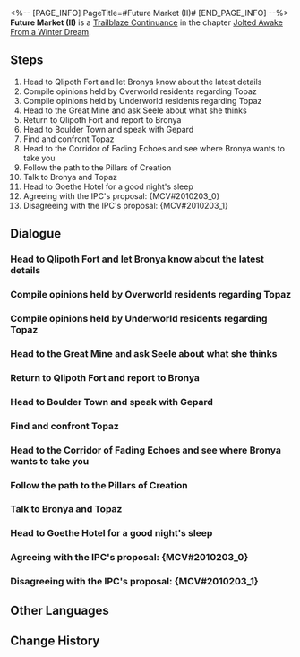 <%-- [PAGE_INFO]
PageTitle=#Future Market (II)#
[END_PAGE_INFO] --%>
{{Stub|Dialogue, characters, and location(s)}}
{{Mission Infobox
|id            = 2010203
|title         = 
|image         = Mission Future Market (II).png
|type          = Continuance
|event_name    = 
|chapter       = Jolted Awake From a Winter Dream
|requirements  = [[Trailblaze Continuance]] ''[[Future Market (I)]]'' completed
|summary       = Topaz proposed a plan to eliminate the debt by handing over the entirety of Jarilo-VI to IPC's trusteeship, believing it to be the only way to save the planet.
Himeko's timely arrival allowed Bronya to see through the true nature of the situation, prompting her to rally all the Belobogians to defend their world.
In the far north, Topaz witnessed the unwavering determination of the Belobogians, who have stood firm for seven centuries. With the Crew serving as a guarantee of credit, Topaz decided to bear the IPC's subsequent recourse on her own.
|characters    = <!--characters that appear in this mission-->
|startLocation = <!--location as it intially appears on the mission screen-->
|world         = <!--i.e. Penacony-->
|area          = <!--i.e. A Child's Dream-->
|prev          = 
|next          = 
|exp           = 1300
|credits       = 130000
|stellarJade   = 
|other         = {{Card List|Traveler's Guide*12;Lost Crystal*10|delim=;}}
}}
'''Future Market (II)''' is a [[Trailblaze Continuance]] in the chapter [[Jolted Awake From a Winter Dream]].

==Steps==
# Head to Qlipoth Fort and let Bronya know about the latest details
# Compile opinions held by Overworld residents regarding Topaz
# Compile opinions held by Underworld residents regarding Topaz
# Head to the Great Mine and ask Seele about what she thinks
# Return to Qlipoth Fort and report to Bronya
# Head to Boulder Town and speak with Gepard
# Find and confront Topaz
# Head to the Corridor of Fading Echoes and see where Bronya wants to take you
# Follow the path to the Pillars of Creation
# Talk to Bronya and Topaz
# Head to Goethe Hotel for a good night's sleep
# Agreeing with the IPC's proposal: {MCV#2010203_0}
# Disagreeing with the IPC's proposal: {MCV#2010203_1}

<!--
==Gameplay Notes==

--><!--
==Trial Character==

-->
==Dialogue==
{{Stub Dialogue}}
===Head to Qlipoth Fort and let Bronya know about the latest details===
{{Mission Description|type=continuance|location=<!--to be added-->|(Trailblazer)'s Trailblaze Daily Report:<br />Didn't see Topaz. There's a new situation in Qlipoth Fort. Going back to find Bronya.}}
{{Dialogue Start}}
:{{tx}}
{{Dialogue End}}

===Compile opinions held by Overworld residents regarding Topaz===
{{Mission Description|type=continuance|location=<!--to be added-->|update|(Trailblazer)'s Trailblaze Daily Report:<br />Story leading up to this is too complicated. Basically, Bronya & Belobog = in danger.<br />Need to find people to get some ideas first. Starting from the Overworld.<br />Pom-Pom's Notes: What exactly is happening! Write down the details first, at least!}}
{{Dialogue Start}}
:{{tx}}
{{Dialogue End}}

===Compile opinions held by Underworld residents regarding Topaz===
{{Mission Description|type=continuance|location=<!--to be added-->|update|(Trailblazer)'s Trailblaze Daily Report:<br />Story leading up to this is too complicated. Basically, Bronya & Belobog = in danger.<br />Need to find people to get some ideas first. Finished in the Overworld. Time to go to the Underworld.<br />Pom-Pom's Notes: What exactly is happening! Write down the details first, at least!}}
{{Dialogue Start}}
:{{tx}}
{{Dialogue End}}

===Head to the Great Mine and ask Seele about what she thinks===
{{Mission Description|type=continuance|location=<!--to be added-->|update|(Trailblazer)'s Trailblaze Daily Report:<br />Finished collecting ideas. It's a split vote. Oh well, let's find Seele and get her to decide.}}
{{Dialogue Start}}
:{{tx}}
{{Dialogue End}}

===Return to Qlipoth Fort and report to Bronya===
{{Mission Description|type=continuance|location=<!--to be added-->|update|(Trailblazer)'s Trailblaze Daily Report:<br />Still a split vote. The pressure is now on Bronya. Should go back and report to her.}}
{{Dialogue Start}}
:{{tx}}
{{Dialogue End}}

===Head to Boulder Town and speak with Gepard===
{{Mission Description|type=continuance|location=<!--to be added-->|update|(Trailblazer)'s Trailblaze Daily Report:<br />Himeko is here. Didn't sign the contract. Bronya has a plan. Must find Topaz.}}
{{Dialogue Start}}
:{{tx}}
{{Dialogue End}}

===Find and confront Topaz===
{{Mission Description|type=continuance|location=<!--to be added-->|update|(Trailblazer)'s Trailblaze Daily Report:<br />Found a weird place, never been here before. Topaz is here.<br />Need to stop her no matter what she is planning.<br />Pom-Pom's Notes: What kinda place is "weird place"? At least describe it!}}
{{Dialogue Start}}
:{{tx}}
{{Dialogue End}}

===Head to the Corridor of Fading Echoes and see where Bronya wants to take you===
{{Mission Description|type=continuance|location=<!--to be added-->|update|(Trailblazer)'s Trailblaze Daily Report:<br />Almost fought with Topaz. Thankfully, Bronya came to stop us. She said she'll take us to a place. Curious.}}
{{Dialogue Start}}
:{{tx}}
{{Dialogue End}}

===Follow the path to the Pillars of Creation===
{{Mission Description|type=continuance|location=<!--to be added-->|update|(Trailblazer)'s Trailblaze Daily Report:<br />Bronya took us to a new place. It's even more up north than Everwinter Hill. Wanna see what's up ahead.}}
{{Dialogue Start}}
:{{tx}}
{{Dialogue End}}

===Talk to Bronya and Topaz===
{{Mission Description|type=continuance|location=<!--to be added-->|update|(Trailblazer)'s Trailblaze Daily Report:<br />Happy end. Everyone has a bright future. Perfection.<br />Pom-Pom's Notes: Never mind... I'm gonna go read Himeko's daily report...}}
{{Dialogue Start}}
:{{tx}}
{{Dialogue End}}

===Head to Goethe Hotel for a good night's sleep===
{{Mission Description|type=continuance|location=<!--to be added-->|update|(Trailblazer)'s Trailblaze Daily Report:<br />Happy end. Everyone has a bright future. Perfection.<br />Pom-Pom's Notes: Never mind... I'm gonna go read Himeko's daily report...}}
{{Dialogue Start}}
:{{tx}}
{{Dialogue End}}

===Agreeing with the IPC's proposal: {MCV#2010203_0}===
{{Dialogue Start}}
:{{tx}}
{{Dialogue End}}

===Disagreeing with the IPC's proposal: {MCV#2010203_1}===
{{Dialogue Start}}
:{{tx}}
{{Dialogue End}}

==Other Languages==
{{Other Languages
|en   = Future Market (II)
|zhs  = 未来市场•其二
|zht  = 未來市場•其二
|ja   = フューチャーズマーケット・二
|ko   = 미래 시장•2
|es   = El mercado del mañana II
|fr   = Marché à terme (II)
|ru   = Рынок будущего II
|th   = ตลาดแห่งอนาคต 2
|vi   = Thị Trường Tương Lai 2
|de   = Markt der Zukunft (Teil 2)
|id   = Pasar Masa Depan 2
|pt   = Mercado Futuro (II)
}}

==Change History==
{{Change History|1.4}}
